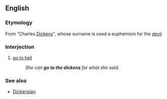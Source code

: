 ==English==
{{rfd}}
===Etymology===
From "Charles [[Dickens]]", whose surname is used a euphemism for the [[devil]]

===Interjection===
{{en-interjection|[[go]] [[to]] [[the]] [[dickens]]}}

# {{euphemism}} [[go to hell]]
#:''She can '''go to the dickens''' for what she said.''

===See also===
*[[Dickensian]]